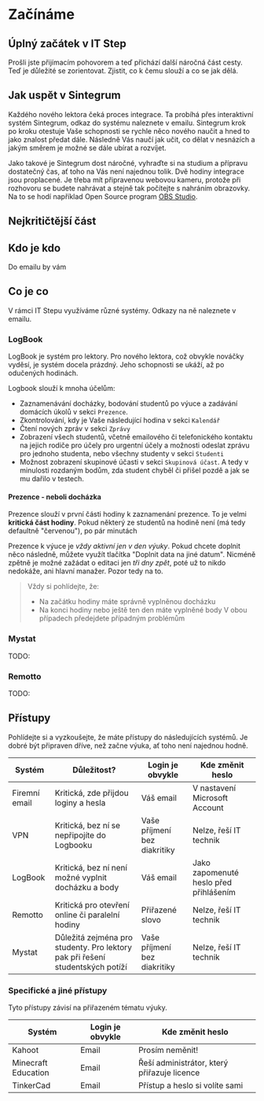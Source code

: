 # Začínáme

## Úplný začátek v IT Step
Prošli jste přijímacím pohovorem a teď přichází další náročná část cesty. Teď je důležité se zorientovat. Zjistit, co k čemu slouží a co se jak dělá.

## Jak uspět v Sintegrum
Každého nového lektora čeká proces integrace. Ta probíhá přes interaktivní systém Sintegrum, odkaz do systému naleznete v emailu. Sintegrum krok po kroku otestuje Vaše schopnosti se rychle něco nového naučit a hned to jako znalost předat dále. Následně Vás naučí jak učit, co dělat v nesnázích a jakým směrem je možné se dále ubírat a rozvíjet.

Jako takové je Sintegrum dost náročné, vyhraďte si na studium a přípravu dostatečný čas, ať toho na Vás není najednou tolik. Dvě hodiny integrace jsou proplacené. Je třeba mít připravenou webovou kameru, protože při rozhovoru se budete nahrávat a stejně tak počítejte s nahráním obrazovky. Na to se hodí například Open Source program [OBS Studio](https://obsproject.com/cs).

## Nejkritičtější část 

## Kdo je kdo
Do emailu by vám

## Co je co

V rámci IT Stepu využíváme různé systémy. Odkazy na ně naleznete v emailu.

### LogBook

LogBook je systém pro lektory. Pro nového lektora, což obvykle nováčky vyděsí, je systém docela prázdný. Jeho schopnosti se ukáží, až po odučených hodinách.

Logbook slouží k mnoha účelům:
* Zaznamenávání docházky, bodování studentů po výuce a zadávání domácích úkolů v sekci `Prezence`. 
* Zkontrolování, kdy je Vaše následující hodina v sekci `Kalendář`
* Čtení nových zpráv v sekci `Zprávy`
* Zobrazení všech studentů, včetně emailového či telefonického kontaktu na jejich rodiče pro účely pro urgentní účely a možnosti odeslat zprávu pro jednoho studenta, nebo všechny studenty v sekci `Studenti`
* Možnost zobrazení skupinové účasti v sekci `Skupinová účast`. A tedy v minulosti rozdaným bodům, zda student chyběl či přišel pozdě a jak se mu dařilo v testech.


#### Prezence - neboli docházka
Prezence slouží v první části hodiny k zaznamenání prezence. To je velmi **kritická část hodiny**. Pokud některý ze studentů na hodině není (má tedy defaultně "červenou"), po pár minutách 

Prezence k výuce je *vždy aktivní jen v den výuky*. Pokud chcete doplnit něco následně, můžete využít tlačítka "Doplnit data na jiné datum". Nicméně zpětně je možné zažádat o editaci jen *tři dny zpět*, poté už to nikdo nedokáže, ani hlavní manažer. Pozor tedy na to.

> Vždy si pohlídejte, že:
> * Na začátku hodiny máte správně vyplněnou docházku
> * Na konci hodiny nebo ještě ten den máte vyplněné body
> V obou případech předejdete případným problémům

### Mystat
TODO: 

### Remotto
TODO: 

## Přístupy

Pohlídejte si a vyzkoušejte, že máte přístupy do následujících systémů. Je dobré být připraven dříve, než začne výuka, ať toho není najednou hodně.

| Systém        | Důležitost? | Login je obvykle   | Kde změnit heslo  |
| ------------- |-------------| ------------- |-----|
| Firemní email | Kritická, zde přijdou loginy a hesla | Váš email | V nastavení Microsoft Account |
| VPN     | Kritická, bez ní se nepřipojíte do Logbooku | Vaše příjmení bez diakritiky | Nelze, řeší IT technik |
| LogBook     | Kritická, bez ní není možné vyplnit docházku a body | Váš email | Jako zapomenuté heslo před přihlášením |
| Remotto | Kritická pro otevření online či paralelní hodiny | Přiřazené slovo  | Nelze, řeší IT technik |
| Mystat      | Důležitá zejména pro studenty. Pro lektory pak při řešení studentských potíží | Vaše příjmení bez diakritiky | Nelze, řeší IT technik |


### Specifické a jiné přístupy
Tyto přístupy závisí na přiřazeném tématu výuky.

| Systém        | Login je obvykle   | Kde změnit heslo  |
| ------------- |-------------| -----|
| Kahoot | Email  | Prosím neměnit! |
| Minecraft Education | Email  | Řeší administrátor, který přiřazuje licence |
| TinkerCad | Email | Přístup a heslo si volíte sami |